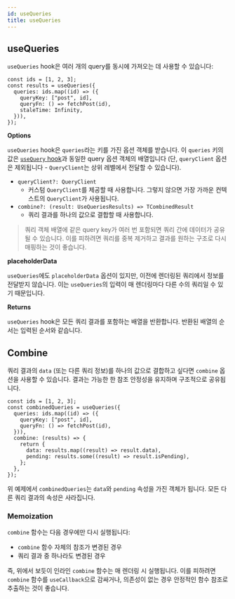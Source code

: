 ```yaml
---
id: useQueries
title: useQueries
---
```


## useQueries

`useQueries` hook은 여러 개의 query를 동시에 가져오는 데 사용할 수 있습니다:

```tsx
const ids = [1, 2, 3];
const results = useQueries({
  queries: ids.map((id) => ({
    queryKey: ["post", id],
    queryFn: () => fetchPost(id),
    staleTime: Infinity,
  })),
});
```

**Options**

`useQueries` hook은 `queries`라는 키를 가진 옵션 객체를 받습니다. 이 `queries` 키의 값은 [`useQuery` hook](../useQuery)과 동일한 query 옵션 객체의 배열입니다 (단, `queryClient` 옵션은 제외됩니다 - `QueryClient`는 상위 레벨에서 전달할 수 있습니다).

- `queryClient?: QueryClient`
  - 커스텀 `QueryClient`를 제공할 때 사용합니다. 그렇지 않으면 가장 가까운 컨텍스트의 `QueryClient`가 사용됩니다.
- `combine?: (result: UseQueriesResults) => TCombinedResult`
  - 쿼리 결과를 하나의 값으로 결합할 때 사용합니다.

> 쿼리 객체 배열에 같은 query key가 여러 번 포함되면 쿼리 간에 데이터가 공유될 수 있습니다. 이를 피하려면 쿼리를 중복 제거하고 결과를 원하는 구조로 다시 매핑하는 것이 좋습니다.

**placeholderData**

`useQueries`에도 `placeholderData` 옵션이 있지만, 이전에 렌더링된 쿼리에서 정보를 전달받지 않습니다. 이는 `useQueries`의 입력이 매 렌더링마다 다른 수의 쿼리일 수 있기 때문입니다.

**Returns**

`useQueries` hook은 모든 쿼리 결과를 포함하는 배열을 반환합니다. 반환된 배열의 순서는 입력된 순서와 같습니다.

## Combine

쿼리 결과의 `data` (또는 다른 쿼리 정보)를 하나의 값으로 결합하고 싶다면 `combine` 옵션을 사용할 수 있습니다. 결과는 가능한 한 참조 안정성을 유지하며 구조적으로 공유됩니다.

```tsx
const ids = [1, 2, 3];
const combinedQueries = useQueries({
  queries: ids.map((id) => ({
    queryKey: ["post", id],
    queryFn: () => fetchPost(id),
  })),
  combine: (results) => {
    return {
      data: results.map((result) => result.data),
      pending: results.some((result) => result.isPending),
    };
  },
});
```

위 예제에서 `combinedQueries`는 `data`와 `pending` 속성을 가진 객체가 됩니다. 모든 다른 쿼리 결과의 속성은 사라집니다.

### Memoization

`combine` 함수는 다음 경우에만 다시 실행됩니다:

- `combine` 함수 자체의 참조가 변경된 경우
- 쿼리 결과 중 하나라도 변경된 경우

즉, 위에서 보듯이 인라인 `combine` 함수는 매 렌더링 시 실행됩니다. 이를 피하려면 `combine` 함수를 `useCallback`으로 감싸거나, 의존성이 없는 경우 안정적인 함수 참조로 추출하는 것이 좋습니다.

